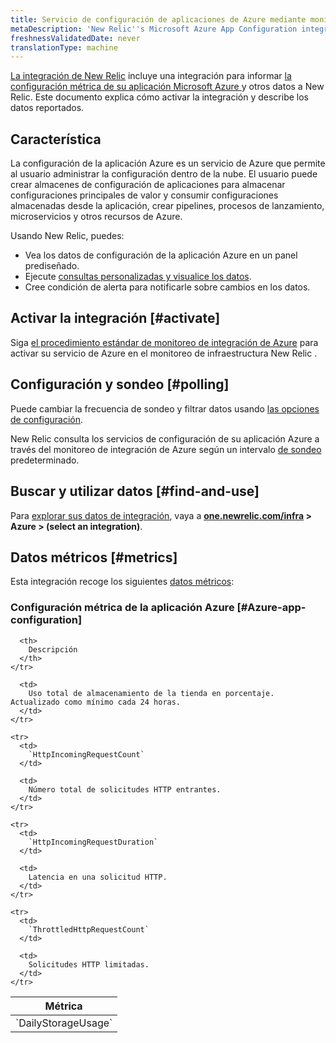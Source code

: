 ```yaml
---
title: Servicio de configuración de aplicaciones de Azure mediante monitoreo de integración de Azure
metaDescription: 'New Relic''s Microsoft Azure App Configuration integration: what data it reports and how to enable it.'
freshnessValidatedDate: never
translationType: machine
---
```


[La integración de New Relic](/docs/infrastructure/integrations-getting-started/getting-started/introduction-infrastructure-integrations) incluye una integración para informar [la configuración métrica de su aplicación Microsoft Azure ](https://learn.microsoft.com/en-us/azure/azure-app-configuration/)y otros datos a New Relic. Este documento explica cómo activar la integración y describe los datos reportados.

## Característica

La configuración de la aplicación Azure es un servicio de Azure que permite al usuario administrar la configuración dentro de la nube. El usuario puede crear almacenes de configuración de aplicaciones para almacenar configuraciones principales de valor y consumir configuraciones almacenadas desde la aplicación, crear pipelines, procesos de lanzamiento, microservicios y otros recursos de Azure.

Usando New Relic, puedes:

* Vea los datos de configuración de la aplicación Azure en un panel prediseñado.
* Ejecute [consultas personalizadas y visualice los datos](/docs/infrastructure/integrations-getting-started/getting-started/use-integration-data-new-relic-insights).
* Cree condición de alerta para notificarle sobre cambios en los datos.

## Activar la integración [#activate]

Siga [el procedimiento estándar de monitoreo de integración de Azure](/docs/infrastructure/microsoft-azure-integrations/azure-integrations-list/azure-monitor) para activar su servicio de Azure en el monitoreo de infraestructura New Relic .

## Configuración y sondeo [#polling]

Puede cambiar la frecuencia de sondeo y filtrar datos usando [las opciones de configuración](/docs/infrastructure/microsoft-azure-integrations/azure-integrations-list/azure-monitor/#settings).

New Relic consulta los servicios de configuración de su aplicación Azure a través del monitoreo de integración de Azure según un intervalo [de sondeo](/docs/infrastructure/microsoft-azure-integrations/azure-integrations-list/azure-monitor/#settings) predeterminado.

## Buscar y utilizar datos [#find-and-use]

Para [explorar sus datos de integración](/docs/infrastructure/integrations/find-use-infrastructure-integration-data), vaya a <DoNotTranslate>**[one.newrelic.com/infra](https://one.newrelic.com/infra) > Azure > (select an integration)**</DoNotTranslate>.

## Datos métricos [#metrics]

Esta integración recoge los siguientes [datos métricos](/docs/infrastructure/integrations-getting-started/getting-started/understand-integration-data-data-types#metric):

### Configuración métrica de la aplicación Azure [#Azure-app-configuration]

<table>
  <thead>
    <tr>
      <th style={{ width: "300px" }}>
        Métrica
      </th>

      <th>
        Descripción
      </th>
    </tr>
  </thead>

  <tbody>
    <tr>
      <td>
        `DailyStorageUsage`
      </td>

      <td>
        Uso total de almacenamiento de la tienda en porcentaje. Actualizado como mínimo cada 24 horas.
      </td>
    </tr>

    <tr>
      <td>
        `HttpIncomingRequestCount`
      </td>

      <td>
        Número total de solicitudes HTTP entrantes.
      </td>
    </tr>

    <tr>
      <td>
        `HttpIncomingRequestDuration`
      </td>

      <td>
        Latencia en una solicitud HTTP.
      </td>
    </tr>

    <tr>
      <td>
        `ThrottledHttpRequestCount`
      </td>

      <td>
        Solicitudes HTTP limitadas.
      </td>
    </tr>
  </tbody>
</table>